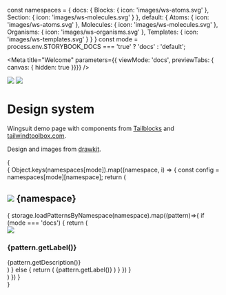 const namespaces = {
  docs: {
    Blocks: {
      icon: 'images/ws-atoms.svg'
    },
    Section: {
     icon: 'images/ws-molecules.svg'
    }
  },
  default: {
    Atoms: {
      icon: 'images/ws-atoms.svg'
    },
    Molecules: {
     icon: 'images/ws-molecules.svg'
    },
    Organisms: {
      icon: 'images/ws-organisms.svg'
    },
    Templates: {
      icon: 'images/ws-templates.svg'
    }
  }
}
const mode = process.env.STORYBOOK_DOCS === 'true' ? 'docs' : 'default';

<Meta title="Welcome"
  parameters={{ viewMode: 'docs', previewTabs: { canvas: { hidden: true }}}}
/>

<div style={{margin: 'auto', position: 'relative', marginBottom: '40px'}}>
  <img src="images/bg-hexagon-grey.svg" style={{ width: '100%' }}/>
  <img src="images/logo.svg" style={{margin: 'auto', maxWidth: '400px', position: 'absolute', bottom: 0, top: 0, left: 0, right: 0}}/>
</div>


# Design system

Wingsuit demo page with components from <a href="https://mertjf.github.io/tailblocks/" target="_blank">Tailblocks</a> and <a href="https://www.tailwindtoolbox.com" target="_blank"> tailwindtoolbox.com</a>.

Design and images from <a href="https://www.drawkit.io/product/peach-illustration-system" target="_blank">drawkit</a>.



<div style={{paddingTop: '40px'}}>
  {
    <div>
      {
        Object.keys(namespaces[mode]).map((namespace, i) => {
          const config = namespaces[mode][namespace];
          return (
            <div key={namespace}>
              <h2 class="flex flex-row"> <img src={config.icon} style={{width: '20px', marginRight: '16px'}}/> {namespace} </h2>
              <div style={{marginBottom: '34px'}}>
                {
                storage.loadPatternsByNamespace(namespace).map((pattern)=>{
                  if (mode === 'docs') {
                    return (
                      <div style={{marginBottom: '24px'}} key={pattern.getId()}>
                        <LinkTo story={pattern.getDefaultVariant().getLabel()} kind={`${pattern.getNamespace()}-${pattern.getId()}`}>
                          <div style={{display: 'flex', width: '100%'}}>
                            <div style={{width: '20%'}}><img src={pattern.getIconPath()}/></div>
                            <div class="prose" style={{width: '80%', paddingLeft: '12px'}}>
                              <h3>{pattern.getLabel()}</h3>
                              <div>{pattern.getDescription()}</div>
                            </div>
                          </div>
                        </LinkTo>
                      </div>
                    )
                  } else {
                  return (
                    <LinkTo key={pattern.getId()} story={pattern.getDefaultVariant().getLabel()} kind={`${pattern.getNamespace()}-${pattern.getId()}`}>
                      <Badge status="neutral" style={{marginRight: '8px'}}>{pattern.getLabel()}</Badge>
                    </LinkTo>
                  )
                  }
                  })
                }
              </div>
            </div>
          )
        })
      }
    </div>
 }
</div>
